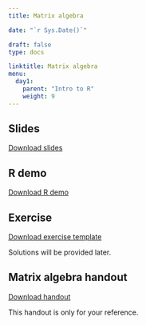 ---
title: Matrix algebra 

date: "`r Sys.Date()`"

draft: false
type: docs

linktitle: Matrix algebra
menu:
  day1:
    parent: "Intro to R"
    weight: 9
---

## Slides

[Download slides](../../../Course_Modularization/Intro, general, packages/matrixAlgebraSlidesExtra.pptx)

## R demo

[Download R demo](../../../Course_Modularization/Intro, general, packages/Matrix algebra in R - demo.R)

## Exercise

[Download exercise template](../../../Course_Modularization/Intro, general, packages/Matrix algebra in R - template.Rmd)

Solutions will be provided later.

<!-- [Download instructor solutions](../../../Course_Modularization/Intro, general, packages/Matrix algebra in R - solutions.Rmd) -->

## Matrix algebra handout 

[Download handout](../../../Course_Modularization/Intro, general, packages/matrix.algebra.pdf)

This handout is only for your reference.

